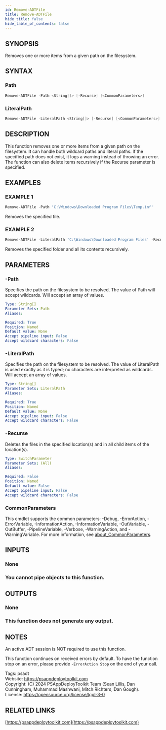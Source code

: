 ```yaml
---
id: Remove-ADTFile
title: Remove-ADTFile
hide_title: false
hide_table_of_contents: false
---
```


## SYNOPSIS

Removes one or more items from a given path on the filesystem.

## SYNTAX

### Path

```powershell
Remove-ADTFile -Path <String[]> [-Recurse] [<CommonParameters>]
```

### LiteralPath

```powershell
Remove-ADTFile -LiteralPath <String[]> [-Recurse] [<CommonParameters>]
```

## DESCRIPTION

This function removes one or more items from a given path on the filesystem.
It can handle both wildcard paths and literal paths.
If the specified path does not exist, it logs a warning instead of throwing an error.
The function can also delete items recursively if the Recurse parameter is specified.

## EXAMPLES

### EXAMPLE 1

```powershell
Remove-ADTFile -Path 'C:\Windows\Downloaded Program Files\Temp.inf'
```

Removes the specified file.

### EXAMPLE 2

```powershell
Remove-ADTFile -LiteralPath 'C:\Windows\Downloaded Program Files' -Recurse
```

Removes the specified folder and all its contents recursively.

## PARAMETERS

### -Path

Specifies the path on the filesystem to be resolved.
The value of Path will accept wildcards.
Will accept an array of values.

```yaml
Type: String[]
Parameter Sets: Path
Aliases:

Required: True
Position: Named
Default value: None
Accept pipeline input: False
Accept wildcard characters: False
```

### -LiteralPath

Specifies the path on the filesystem to be resolved.
The value of LiteralPath is used exactly as it is typed; no characters are interpreted as wildcards.
Will accept an array of values.

```yaml
Type: String[]
Parameter Sets: LiteralPath
Aliases:

Required: True
Position: Named
Default value: None
Accept pipeline input: False
Accept wildcard characters: False
```

### -Recurse

Deletes the files in the specified location(s) and in all child items of the location(s).

```yaml
Type: SwitchParameter
Parameter Sets: (All)
Aliases:

Required: False
Position: Named
Default value: False
Accept pipeline input: False
Accept wildcard characters: False
```

### CommonParameters

This cmdlet supports the common parameters: -Debug, -ErrorAction, -ErrorVariable, -InformationAction, -InformationVariable, -OutVariable, -OutBuffer, -PipelineVariable, -Verbose, -WarningAction, and -WarningVariable. For more information, see [about_CommonParameters](http://go.microsoft.com/fwlink/?LinkID=113216).

## INPUTS

### None

### You cannot pipe objects to this function.
## OUTPUTS

### None

### This function does not generate any output.
## NOTES
An active ADT session is NOT required to use this function.

This function continues on received errors by default.
To have the function stop on an error, please provide `-ErrorAction Stop` on the end of your call.

Tags: psadt<br />
Website: https://psappdeploytoolkit.com<br />
Copyright: (C) 2024 PSAppDeployToolkit Team (Sean Lillis, Dan Cunningham, Muhammad Mashwani, Mitch Richters, Dan Gough).<br />
License: https://opensource.org/license/lgpl-3-0

## RELATED LINKS

[https://psappdeploytoolkit.com](https://psappdeploytoolkit.com)
